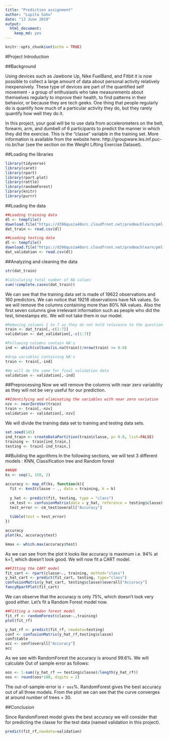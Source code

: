 ```yaml
---
title: "Prediction assignment"
author: "Lupita Sahu"
date: "13 June 2019"
output: 
  html_document: 
    keep_md: yes
---
```


```r
knitr::opts_chunk$set(echo = TRUE)
```

#Project Introduction

##Background

Using devices such as Jawbone Up, Nike FuelBand, and Fitbit it is now possible to collect a large amount of data about personal activity relatively inexpensively. These type of devices are part of the quantified self movement - a group of enthusiasts who take measurements about themselves regularly to improve their health, to find patterns in their behavior, or because they are tech geeks. One thing that people regularly do is quantify how much of a particular activity they do, but they rarely quantify how well they do it.

In this project, your goal will be to use data from accelerometers on the belt, forearm, arm, and dumbell of 6 participants to predict the manner in which they did the exercise. This is the "classe" variable in the training set. 
More information is available from the website here: http://groupware.les.inf.puc-rio.br/har (see the section on the Weight Lifting Exercise Dataset).

##Loading the libraries

```r
library(tidyverse)
library(caret)
library(rpart)
library(rpart.plot)
library(rattle)
library(randomForest)
library(knitr)
library(purrr)
```

##Loading the data

```r
##Loading training data
dl <- tempfile()
download.file("https://d396qusza40orc.cloudfront.net/predmachlearn/pml-training.csv", dl)
dat_train <- read.csv(dl)

##Loading testing data
dl <- tempfile()
download.file("https://d396qusza40orc.cloudfront.net/predmachlearn/pml-testing.csv", dl)
dat_validation <- read.csv(dl)
```

##Analyzing and cleaning the data

```r
str(dat_train)

#Calculating total number of NA values
sum(!complete.cases(dat_train))
```

We can see that the training data set is made of 19622 observations and 160 predictors. We can notice that 19216 observations have NA values. So we will remove the columns containing more than 80% NA values.
Also the first seven columns give irrelevant information such as people who did the test, timestamps etc. We will not take them in our model.

```r
#Removing columns 1 to 7 as they do not hold relevance to the question
train <- dat_train[,-c(1:7)]
validation <- dat_validation[,-c(1:7)]

#Following columns contain NA's
ind <- which(colSums(is.na(train))/nrow(train) >= 0.8)

#drop variables containing NA's
train <- train[,-ind]

#We will do the same for final validation data
validation <- validation[,-ind]
```

##Preprocessing
Now we will remove the columns with near zero variability as they will not be very useful for our prediction.

```r
##Identifying and eliminating the variables with near zero variation
nzv <- nearZeroVar(train)
train <- train[,-nzv]
validation <- validation[,-nzv]
```

We will divide the training data set to training and testing data sets.

```r
set.seed(145)
ind_train <- createDataPartition(train$classe, p= 0.8, list=FALSE)
training <- train[ind_train,]
testing <- train[-ind_train,]
```

##Building the agorithms
In the following sections, we will test 3 different models : KNN, Classification tree and Random forest

```r
##KNN
ks <- seq(3, 150, 2)

accuracy <- map_df(ks, function(k){
  fit <- knn3(classe ~ ., data = training, k = k)
  
  y_hat <- predict(fit, testing, type = "class")
  cm_test <- confusionMatrix(data = y_hat, reference = testing$classe)
  test_error <- cm_test$overall["Accuracy"]
  
  tibble(test = test_error)
})

accuracy
plot(ks, accuracy$test)

kmax <- which.max(accuracy$test)

```

As we can see from the plot it looks like accuracy is maximum i.e. 94% at k=1, which doesn't look good. We will now fit a CART model.

```r
##FItting the CART model
fit_cart <- rpart(classe~., training, method="class")
y_hat_cart <- predict(fit_cart, testing, type="class")
confusionMatrix(y_hat_cart, testing$classe)$overall["Accuracy"]
fancyRpartPlot(fit_cart)
```

We can observe that the accuracy is only 75%, which doesn't look very good either. Let's fit a Random Forest model now.

```r
##Fitting a randon forest model
fit_rf <- randomForest(classe~.,training)
plot(fit_rf)

y_hat_rf <- predict(fit_rf, newdata=testing)
conf <- confusionMatrix(y_hat_rf,testing$classe)
conf$table
acc <- conf$overall["Accuracy"]
acc
```

As we see with RandomForest the accuracy is around 99.6%. We will calculate Out of sample error as follows:

```r
oos <- 1-sum((y_hat_rf == testing$classe)/length(y_hat_rf))
oos <- round(oos*100, digits = 2)
```

The out-of-sample-error is `r oos`%.
RandomForest gives the best accuracy out of all three models. From the plot we can see that the curve converges at around number of trees = 30.

##Conclusion

Since RandomForest model gives the best accuracy we will consider that for predicting the classe for the test data (named validation in this project).

```r
predict(fit_rf,newdata=validation)
```